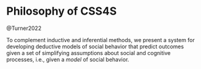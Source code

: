 # Philosophy of CSS4S


@Turner2022

To complement inductive and inferential methods, we present a system for developing deductive models of social behavior that predict outcomes given a set of simplifying assumptions about social and cognitive processes, i.e., given a *model* of social behavior.